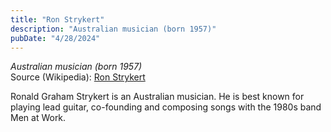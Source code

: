 ```yaml
---
title: "Ron Strykert"
description: "Australian musician (born 1957)"
pubDate: "4/28/2024"
---
```


*Australian musician (born 1957)*  
Source (Wikipedia): [Ron Strykert][1]

Ronald Graham Strykert is an Australian musician. He is best known for playing lead guitar, co-founding and composing songs with the 1980s band Men at Work.

[1]: https://en.wikipedia.org/wiki/Ron_Strykert
